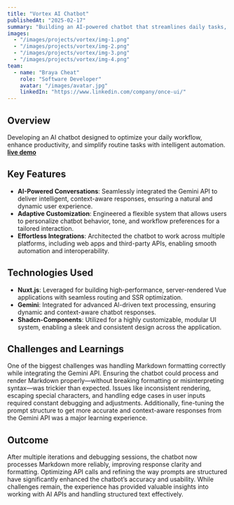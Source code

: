 ```yaml
---
title: "Vortex AI Chatbot"
publishedAt: "2025-02-17"
summary: "Building an AI-powered chatbot that streamlines daily tasks, boosts productivity, and automates workflows effortlessly—making your life easier with smart, intuitive responses."
images:
  - "/images/projects/vortex/img-1.png"
  - "/images/projects/vortex/img-2.png"
  - "/images/projects/vortex/img-3.png"
  - "/images/projects/vortex/img-4.png"
team:
  - name: "Braya Cheat"
    role: "Software Developer"
    avatar: "/images/avatar.jpg"
    linkedIn: "https://www.linkedin.com/company/once-ui/"
---
```


## Overview

Developing an AI chatbot designed to optimize your daily workflow, enhance productivity, and simplify routine tasks with intelligent automation.
**[live demo](https://braya-chatbot.vercel.app)**

## Key Features

- **AI-Powered Conversations**: Seamlessly integrated the Gemini API to deliver intelligent, context-aware responses, ensuring a natural and dynamic user experience.
- **Adaptive Customization**: Engineered a flexible system that allows users to personalize chatbot behavior, tone, and workflow preferences for a tailored interaction.
- **Effortless Integrations**: Architected the chatbot to work across multiple platforms, including web apps and third-party APIs, enabling smooth automation and interoperability.

## Technologies Used

- **Nuxt.js**: Leveraged for building high-performance, server-rendered Vue applications with seamless routing and SSR optimization.
- **Gemini**: Integrated for advanced AI-driven text processing, ensuring dynamic and context-aware chatbot responses.
- **Shadcn-Components**: Utilized for a highly customizable, modular UI system, enabling a sleek and consistent design across the application.

## Challenges and Learnings

One of the biggest challenges was handling Markdown formatting correctly while integrating the Gemini API. Ensuring the chatbot could process and render Markdown properly—without breaking formatting or misinterpreting syntax—was trickier than expected. Issues like inconsistent rendering, escaping special characters, and handling edge cases in user inputs required constant debugging and adjustments. Additionally, fine-tuning the prompt structure to get more accurate and context-aware responses from the Gemini API was a major learning experience.

## Outcome

After multiple iterations and debugging sessions, the chatbot now processes Markdown more reliably, improving response clarity and formatting. Optimizing API calls and refining the way prompts are structured have significantly enhanced the chatbot’s accuracy and usability. While challenges remain, the experience has provided valuable insights into working with AI APIs and handling structured text effectively.